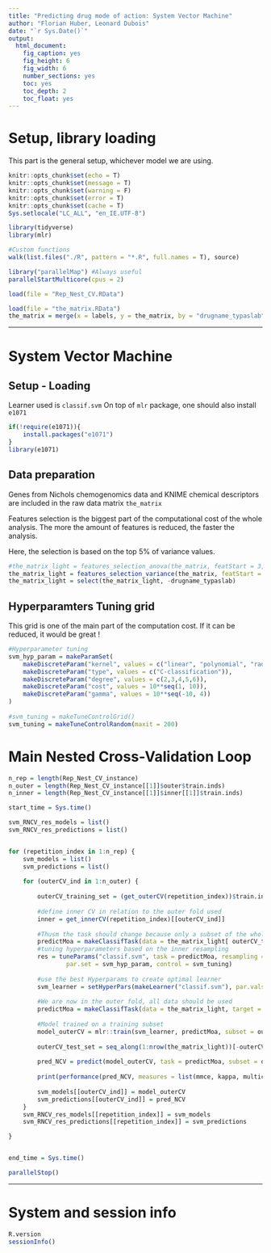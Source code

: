 ```yaml
---
title: "Predicting drug mode of action: System Vector Machine"
author: "Florian Huber, Leonard Dubois"
date: "`r Sys.Date()`"
output:
  html_document:
    fig_caption: yes
    fig_height: 6
    fig_width: 6
    number_sections: yes
    toc: yes
    toc_depth: 2
    toc_float: yes
---
```


# Setup, library loading

This part is the general setup, whichever model we are using.

```r
knitr::opts_chunk$set(echo = T)
knitr::opts_chunk$set(message = T)
knitr::opts_chunk$set(warning = F)
knitr::opts_chunk$set(error = T)
knitr::opts_chunk$set(cache = T)
Sys.setlocale("LC_ALL", "en_IE.UTF-8")

library(tidyverse)
library(mlr)

#Custom functions
walk(list.files("./R", pattern = "*.R", full.names = T), source)

library("parallelMap") #Always useful
parallelStartMulticore(cpus = 2)

load(file = "Rep_Nest_CV.RData")

load(file = "the_matrix.RData")
the_matrix = merge(x = labels, y = the_matrix, by = "drugname_typaslab", all.y = T)
```

***

# System Vector Machine


## Setup - Loading

Learner used is `classif.svm`
On top of `mlr` package, one should also install `e1071` 

```r
if(!require(e1071)){
    install.packages("e1071")
}
library(e1071)
```

## Data preparation

Genes from Nichols chemogenomics data and KNIME chemical descriptors are included in the raw data matrix `the_matrix`

Features selection is the biggest part of the computational cost of the whole analysis. The more the amount of features is reduced, the faster the analysis.

Here, the selection is based on the top 5% of variance values.

```r
#the_matrix_light = features_selection_anova(the_matrix, featStart = 3, groupColName = "process_broad")
the_matrix_light = features_selection_variance(the_matrix, featStart = 3, percentTop = 10)
the_matrix_light = select(the_matrix_light, -drugname_typaslab)

```

## Hyperparamters Tuning grid

This grid is one of the main part of the computation cost. If it can be reduced, it would be great !

```r

#Hyperparameter tuning
svm_hyp_param = makeParamSet(
    makeDiscreteParam("kernel", values = c("linear", "polynomial", "radial", "sigmoid")),
    makeDiscreteParam("type", values = c("C-classification")),
    makeDiscreteParam("degree", values = c(2,3,4,5,6)),
    makeDiscreteParam("cost", values = 10**seq(1, 10)),
    makeDiscreteParam("gamma", values = 10**seq(-10, 4))
)
   
#svm_tuning = makeTuneControlGrid()
svm_tuning = makeTuneControlRandom(maxit = 200)

```

# Main Nested Cross-Validation Loop

```r

n_rep = length(Rep_Nest_CV_instance)
n_outer = length(Rep_Nest_CV_instance[[1]]$outer$train.inds)
n_inner = length(Rep_Nest_CV_instance[[1]]$inner[[1]]$train.inds)

start_time = Sys.time()

svm_RNCV_res_models = list()
svm_RNCV_res_predictions = list()


for (repetition_index in 1:n_rep) {
    svm_models = list()
    svm_predictions = list()
    
    for (outerCV_ind in 1:n_outer) {
            
        outerCV_training_set = (get_outerCV(repetition_index))$train.ind[[outerCV_ind]]
        
        #define inner CV in relation to the outer fold used
        inner = get_innerCV(repetition_index)[[outerCV_ind]]
        
        #Thusm the task should change because only a subset of the whole data should be used
        predictMoa = makeClassifTask(data = the_matrix_light[ outerCV_training_set , ], target = "process_broad")
        #tuning hyperparameters based on the inner resampling
        res = tuneParams("classif.svm", task = predictMoa, resampling = inner,
                par.set = svm_hyp_param, control = svm_tuning)
        
        #use the best Hyperparams to create optimal learner
        svm_learner = setHyperPars(makeLearner("classif.svm"), par.vals = res$x)
        
        #We are now in the outer fold, all data should be used
        predictMoa = makeClassifTask(data = the_matrix_light, target = "process_broad")
        
        #Model trained on a training subset
        model_outerCV = mlr::train(svm_learner, predictMoa, subset = outerCV_training_set)
        
        outerCV_test_set = seq_along(1:nrow(the_matrix_light))[-outerCV_training_set]
        
        pred_NCV = predict(model_outerCV, task = predictMoa, subset = outerCV_test_set)
        
        print(performance(pred_NCV, measures = list(mmce, kappa, multiclass_mcc)))
        
        svm_models[[outerCV_ind]] = model_outerCV 
        svm_predictions[[outerCV_ind]] = pred_NCV
    }
    svm_RNCV_res_models[[repetition_index]] = svm_models
    svm_RNCV_res_predictions[[repetition_index]] = svm_predictions

}


end_time = Sys.time()

parallelStop()

```



***

# System and session info

```r
R.version
sessionInfo()
```

